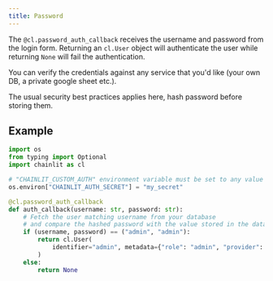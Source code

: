 ```yaml
---
title: Password
---
```


The `@cl.password_auth_callback` receives the username and password from the login form. Returning an `cl.User` object will authenticate the user while returning `None` will fail the authentication.

You can verify the credentials against any service that you'd like (your own DB, a private google sheet etc.).

<Warning>
  The usual security best practices applies here, hash password before storing
  them.
</Warning>

## Example

```python
import os
from typing import Optional
import chainlit as cl

# "CHAINLIT_CUSTOM_AUTH" environment variable must be set to any value
os.environ["CHAINLIT_AUTH_SECRET"] = "my_secret"

@cl.password_auth_callback
def auth_callback(username: str, password: str):
    # Fetch the user matching username from your database
    # and compare the hashed password with the value stored in the database
    if (username, password) == ("admin", "admin"):
        return cl.User(
            identifier="admin", metadata={"role": "admin", "provider": "credentials"}
        )
    else:
        return None
```

